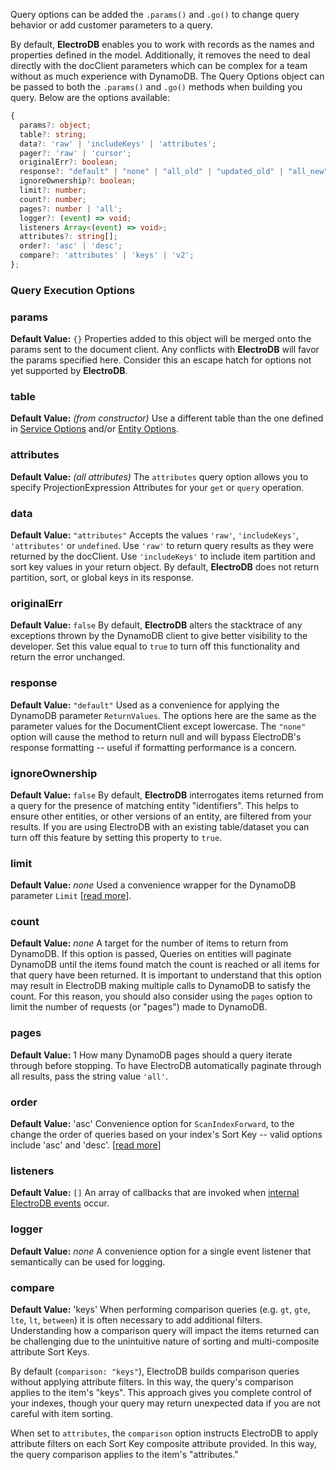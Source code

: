 Query options can be added the `.params()` and `.go()` to change query behavior or add customer parameters to a query.

By default, **ElectroDB** enables you to work with records as the names and properties defined in the model. Additionally, it removes the need to deal directly with the docClient parameters which can be complex for a team without as much experience with DynamoDB. The Query Options object can be passed to both the `.params()` and `.go()` methods when building you query. Below are the options available:

```typescript
{
  params?: object;
  table?: string;
  data?: 'raw' | 'includeKeys' | 'attributes';
  pager?: 'raw' | 'cursor';
  originalErr?: boolean;
  response?: "default" | "none" | "all_old" | "updated_old" | "all_new" | "updated_new";
  ignoreOwnership?: boolean;
  limit?: number;
  count?: number;
  pages?: number | 'all';
  logger?: (event) => void;
  listeners Array<(event) => void>;
  attributes?: string[];
  order?: 'asc' | 'desc';
  compare?: 'attributes' | 'keys' | 'v2';
};
```

### Query Execution Options

### params
**Default Value:** `{}`
Properties added to this object will be merged onto the params sent to the document client. Any conflicts with **ElectroDB** will favor the params specified here. Consider this an escape hatch for options not yet supported by **ElectroDB**.

### table
**Default Value:** _(from constructor)_
Use a different table than the one defined in [Service Options](/en/modeling/service#options) and/or [Entity Options](/en/modeling/entity#entity-options).

### attributes
**Default Value:** _(all attributes)_
The `attributes` query option allows you to specify ProjectionExpression Attributes for your `get` or `query` operation.

### data
**Default Value:** `"attributes"`
Accepts the values `'raw'`, `'includeKeys'`, `'attributes'` or `undefined`. Use `'raw'` to return query results as they were returned by the docClient. Use `'includeKeys'` to include item partition and sort key values in your return object. By default, **ElectroDB** does not return partition, sort, or global keys in its response.

### originalErr
**Default Value:** `false`
By default, **ElectroDB** alters the stacktrace of any exceptions thrown by the DynamoDB client to give better visibility to the developer. Set this value equal to `true` to turn off this functionality and return the error unchanged.

### response
**Default Value:** `"default"`
Used as a convenience for applying the DynamoDB parameter `ReturnValues`. The options here are the same as the parameter values for the DocumentClient except lowercase. The `"none"` option will cause the method to return null and will bypass ElectroDB's response formatting -- useful if formatting performance is a concern.

### ignoreOwnership
**Default Value:** `false`
By default, **ElectroDB** interrogates items returned from a query for the presence of matching entity "identifiers". This helps to ensure other entities, or other versions of an entity, are filtered from your results. If you are using ElectroDB with an existing table/dataset you can turn off this feature by setting this property to `true`.

### limit
**Default Value:** _none_
Used a convenience wrapper for the DynamoDB parameter `Limit` [[read more](https://docs.aws.amazon.com/amazondynamodb/latest/APIReference/API_Query.html#DDB-Query-request-Limit)].

### count
**Default Value:** _none_
A target for the number of items to return from DynamoDB. If this option is passed, Queries on entities will paginate DynamoDB until the items found match the count is reached or all items for that query have been returned. It is important to understand that this option may result in ElectroDB making multiple calls to DynamoDB to satisfy the count. For this reason, you should also consider using the `pages` option to limit the number of requests (or "pages") made to DynamoDB.

### pages
**Default Value:** 1
How many DynamoDB pages should a query iterate through before stopping. To have ElectroDB automatically paginate through all results, pass the string value `'all'`.

### order
**Default Value:** 'asc'
Convenience option for `ScanIndexForward`, to the change the order of queries based on your index's Sort Key -- valid options include 'asc' and 'desc'. [[read more](https://docs.aws.amazon.com/amazondynamodb/latest/APIReference/API_Query.html)]

### listeners
**Default Value:** `[]`
An array of callbacks that are invoked when [internal ElectroDB events](#events) occur.

### logger
**Default Value:** _none_
A convenience option for a single event listener that semantically can be used for logging.

### compare
**Default Value:** 'keys'
When performing comparison queries (e.g. `gt`, `gte`, `lte`, `lt`, `between`) it is often necessary to add additional filters. Understanding how a comparison query will impact the items returned can be challenging due to the unintuitive nature of sorting and multi-composite attribute Sort Keys.

By default (`comparison: "keys"`), ElectroDB builds comparison queries without applying attribute filters. In this way, the query's comparison applies to the item's "keys". This approach gives you complete control of your indexes, though your query may return unexpected data if you are not careful with item sorting.

When set to `attributes`, the `comparison` option instructs ElectroDB to apply attribute filters on each Sort Key composite attribute provided. In this way, the query comparison applies to the item's "attributes."